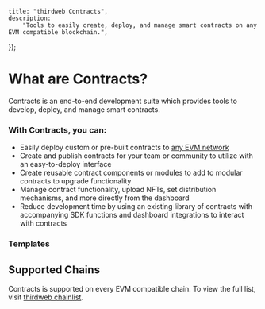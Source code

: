 
	title: "thirdweb Contracts",
	description:
		"Tools to easily create, deploy, and manage smart contracts on any EVM compatible blockchain.",
});

# What are Contracts?

Contracts is an end-to-end development suite which provides tools to develop, deploy, and manage smart contracts.

<Grid>

<ArticleIconCard
	title="Deployment Tool"
	icon={ExternalLink}
	href="/contracts/deploy/overview"
	description="Securely deploy any smart contract."
/>
<ArticleIconCard
	title="Explore"
	icon={ExternalLink}
	href="/contracts/explore/overview"
	description="Audited and expansive library of contracts."
/>

<ArticleIconCard
	title="Modular Contracts"
	icon={ExternalLink}
	href="/contracts/explore/overview"
	description="Build customizable smart contracts."
/>

</Grid>

<OpenSourceCard title="Contracts" href="https://github.com/thirdweb-dev/contracts" />

### With Contracts, you can:

- Easily deploy custom or pre-built contracts to [any EVM network](https://thirdweb.com/chainlist)
- Create and publish contracts for your team or community to utilize with an easy-to-deploy interface
- Create reusable contract components or modules to add to modular contracts to upgrade functionality
- Manage contract functionality, upload NFTs, set distribution mechanisms, and more directly from the dashboard
- Reduce development time by using an existing library of contracts with accompanying SDK functions and dashboard integrations to interact with contracts

### Templates

<ExpandableGrid>

<GithubTemplateCard
	title="Hardhat JavaScript Starter"
	href="https://github.com/thirdweb-example/hardhat-javascript-starter"
/>

<GithubTemplateCard
	title="Hardhat TypeScript Starter"
	href="https://github.com/thirdweb-example/hardhat-typescript-starter"
/>

<GithubTemplateCard
	title="Forge Starter"
	href="https://github.com/thirdweb-example/forge-starter"
/>

<GithubTemplateCard
	title="Solidity Hello World"
	href="https://github.com/thirdweb-example/solidity-hello-world"
/>

<GithubTemplateCard
	title="Smart Account Upgrades"
	href="https://github.com/thirdweb-example/smart-account-upgrades"
/>

<GithubTemplateCard
	title="Tiered Loyalty Contract"
	href="https://github.com/thirdweb-example/tiered-loyalty-contract"
/>

<GithubTemplateCard
	title="ERC-6551"
	href="https://github.com/thirdweb-example/erc-6551"
/>

<GithubTemplateCard
	title="Anvil Local Node"
	href="https://github.com/thirdweb-example/anvil-local-node"
/>

<GithubTemplateCard
	title="Soulbound Token"
	href="https://github.com/thirdweb-example/soulbound-token"
/>

<GithubTemplateCard
	title="Onchain NFT Metadata"
	href="https://github.com/thirdweb-example/on-chain-nft-metadata"
/>

<GithubTemplateCard
	title="ERC-721 NFT Collection with Deploy & Hardhat"
	href="https://github.com/thirdweb-example/erc721a-thirdweb-deploy"
/>

<GithubTemplateCard
	title="Token Gated Account"
	href="https://github.com/thirdweb-example/token-gated-account"
/>

</ExpandableGrid>

## Supported Chains
Contracts is supported on every EVM compatible chain. To view the full list, visit [thirdweb chainlist](https://thirdweb.com/chainlist?service=contracts).

<DocImage src={SupportedChains} />

